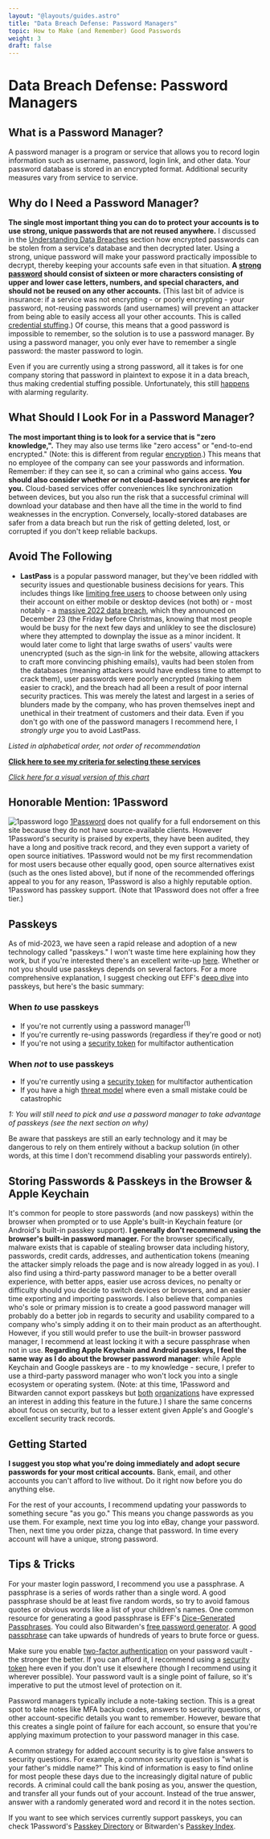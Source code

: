 ```yaml
---
layout: "@layouts/guides.astro"
title: "Data Breach Defense: Password Managers"
topic: How to Make (and Remember) Good Passwords
weight: 3
draft: false
---
```



# Data Breach Defense: Password Managers

## What is a Password Manager?

A password manager is a program or service that allows you to record login information such as username, password, login link, and other data. Your password database is stored in an encrypted format. Additional security measures vary from service to service.

## Why do I Need a Password Manager?

**The single most important thing you can do to protect your accounts is to use strong, unique passwords that are not reused anywhere.** I discussed in the [Understanding Data Breaches](/guides/most-important/data-breaches) section how encrypted passwords can be stolen from a service's database and then decrypted later. Using a strong, unique password will make your password practically impossible to decrypt, thereby keeping your accounts safe even in that situation. **A [strong password](https://protonmail.com/blog/how-long-should-my-password-be/) should consist of sixteen or more characters consisting of upper and lower case letters, numbers, and special characters, and should not be reused on any other accounts.** (This last bit of advice is insurance: if a service was not encrypting - or poorly encrypting - your password, not-reusing passwords (and usernames) will prevent an attacker from being able to easily access all your other accounts. This is called [credential stuffing](https://owasp.org/www-community/attacks/Credential_stuffing).) Of course, this means that a good password is impossible to remember, so the solution is to use a password manager. By using a password manager, you only ever have to remember a single password: the master password to login.

Even if you are currently using a strong password, all it takes is for one company storing that password in plaintext to expose it in a data breach, thus making credential stuffing possible. Unfortunately, this still [happens](https://www.bleepingcomputer.com/news/security/misconfigured-firebase-instances-leaked-19-million-plaintext-passwords/) with alarming regularity.

## What Should I Look For in a Password Manager?

**The most important thing is to look for a service that is "zero knowledge,".** They may also use terms like "zero access" or "end-to-end encrypted." (Note: this is different from regular [encryption](/guides/moderately-important/encryption).) This means that no employee of the company can see your passwords and information. Remember: if they can see it, so can a criminal who gains access. **You should also consider whether or not cloud-based services are right for you.** Cloud-based services offer conveniences like synchronization between devices, but you also run the risk that a successful criminal will download your database and then have all the time in the world to find weaknesses in the encryption. Conversely, locally-stored databases are safer from a data breach but run the risk of getting deleted, lost, or corrupted if you don't keep reliable backups.

## Avoid The Following

<Highlighting variant="warning">

- **LastPass** is a popular password manager, but they've been riddled with security issues and questionable business decisions for years. This includes things like [limiting free users](https://www.theverge.com/2021/2/16/22285531/lastpass-free-tier-mobile-computer-device-premium-family) to choose between only using their account on either mobile or desktop devices (not both) or - most notably - a [massive 2022 data breach](https://www.forbes.com/sites/daveywinder/2023/03/03/why-you-should-stop-using-lastpass-after-new-hack-method-update/?sh=a6ff8a828fc9), which they announced on December 23 (the Friday before Christmas, knowing that most people would be busy for the next few days and unlikley to see the disclosure) where they attempted to downplay the issue as a minor incident. It would later come to light that large swaths of users' vaults were unencrypted (such as the sign-in link for the website, allowing attackers to craft more convincing phishing emails), vaults had been stolen from the databases (meaning attackers would have endless time to attempt to crack them), user passwords were poorly encrypted (making them easier to crack), and the breach had all been a result of poor internal security practices. This was merely the latest and largest in a series of blunders made by the company, who has proven themselves inept and unethical in their treatment of customers and their data. Even if you don't go with one of the password managers I recommend here, I _strongly urge_ you to avoid LastPass.

</Highlighting>

_Listed in alphabetical order, not order of recommendation_

<ProsAndCons data={data} headingLevel={4} />

**[Click here to see my criteria for selecting these services](/criteria#password-managers)**

_[Click here for a visual version of this chart](/charts/passwords)_

## Honorable Mention: 1Password

<img
  src="/images/logos/1password.png"
  alt="1password logo"
  class="float-left mx-6 w-24"
/>
[1Password](https://1password.com/) does not qualify for a full endorsement on this
site because they do not have source-available clients. However 1Password's security
is praised by experts, they have been audited, they have a long and positive track
record, and they even support a variety of open source initiatives. 1Password would
not be my first recommendation for most users because other equally good, open source
alternatives exist (such as the ones listed above), but if none of the recommended
offerings appeal to you for any reason, 1Password is also a highly reputable option. 1Password has passkey support.
(Note that 1Password does not offer a free tier.)

## Passkeys

As of mid-2023, we have seen a rapid release and adoption of a new technology called "passkeys." I won't waste time here explaining how they work, but if you're interested there's an excellent write-up [here](https://arstechnica.com/information-technology/2023/05/passwordless-google-accounts-are-easier-and-more-secure-than-passwords-heres-why/). Whether or not you should use passkeys depends on several factors. For a more comprehensive explanation, I suggest checking out EFF's [deep dive](https://www.eff.org/deeplinks/2023/10/passkeys-and-privacy) into passkeys, but here's the basic summary:

### When *to* use passkeys

* If you're not currently using a password manager<sup>(1)</sup>
* If you're currently re-using passwords (regardless if they're good or not)
* If you're not using a [security token](/guides/most-important/mfa#honorable-mention-security-tokens) for multifactor authentication

### When *not* to use passkeys

* If you're currently using a [security token](/guides/most-important/mfa#honorable-mention-security-tokens) for multifactor authentication
* If you have a high [threat model](/guides/prologue/threat-model) where even a small mistake could be catastrophic

_1: You will still need to pick and use a password manager to take advantage of passkeys (see the next section on why)_

Be aware that passkeys are still an early technology and it may be dangerous to rely on them entirely without a backup solution (in other words, at this time I don't recommend disabling your passwords entirely).

## Storing Passwords & Passkeys in the Browser & Apple Keychain

It's common for people to store passwords (and now passkeys) within the browser when prompted or to use Apple's built-in Keychain feature (or Android's built-in passkey support). **I generally don't recommend using the browser's built-in password manager.** For the browser specifically, malware exists that is capable of stealing browser data including history, passwords, credit cards, addresses, and authentication tokens (meaning the attacker simply reloads the page and is now already logged in as you). I also find using a third-party password manager to be a better overall experience, with better apps, easier use across devices, no penalty or difficulty should you decide to switch devices or browsers, and an easier time exporting and importing passwords. I also believe that companies who's sole or primary mission is to create a good password manager will probably do a better job in regards to security and usability compared to a company who's simply adding it on to their main product as an afterthought. However, if you still would prefer to use the built-in browser password manager, I recommend at least locking it with a secure passphrase when not in use. **Regarding Apple Keychain and Android passkeys, I feel the same way as I do about the browser password manager**: while Apple Keychain and Google passkeys are - to my knowledge - secure, I prefer to use a third-party password manager who won't lock you into a single ecosystem or operating system. (Note: at this time, 1Password and Bitwarden cannot export passkeys but [both](https://www.reddit.com/r/1Password/comments/16to6x7/comment/k3g7b1m/) [organizations](https://community.bitwarden.com/t/passkey-portability/59177/8) have expressed an interest in adding this feature in the future.) I share the same concerns about focus on security, but to a lesser extent given Apple's and Google's excellent security track records.

## Getting Started

**I suggest you stop what you're doing immediately and adopt secure passwords for your most critical accounts.** Bank, email, and other accounts you can't afford to live without. Do it right now before you do anything else.

For the rest of your accounts, I recommend updating your passwords to something secure "as you go." This means you change passwords as you use them. For example, next time you log into eBay, change your password. Then, next time you order pizza, change that password. In time every account will have a unique, strong password.

## Tips & Tricks

For your master login password, I recommend you use a passphrase. A passphrase is a series of words rather than a single word. A good passphrase should be at least five random words, so try to avoid famous quotes or obvious words like a list of your children's names. One common resource for generating a good passphrase is EFF's [Dice-Generated Passphrases](https://www.eff.org/dice). You could also Bitwarden's [free password generator](https://bitwarden.com/password-generator/). A [good passphrase](https://www.useapassphrase.com/) can take upwards of hundreds of years to brute force or guess.

Make sure you enable [two-factor authentication](/guides/most-important/mfa) on your password vault - the stronger the better. If you can afford it, I recommend using a [security token](/guides/most-important/mfa#honorable-mention-security-tokens) here even if you don't use it elsewhere (though I recommend using it wherever possible). Your password vault is a single point of failure, so it's imperative to put the utmost level of protection on it.

Password managers typically include a note-taking section. This is a great spot to take notes like MFA backup codes, answers to security questions, or other account-specific details you want to remember. However, beware that this creates a single point of failure for each account, so ensure that you're applying maximum protection to your password manager in this case.

A common strategy for added account security is to give false answers to security questions. For example, a common security question is "what is your father's middle name?" This kind of information is easy to find online for most people these days due to the increasingly digital nature of public records. A criminal could call the bank posing as you, answer the question, and transfer all your funds out of your account. Instead of the true answer, answer with a randomly generated word and record it in the notes section.

If you want to see which services currently support passkeys, you can check 1Password's [Passkey Directory](https://passkeys.directory/) or Bitwarden's [Passkey Index](https://passkeyindex.io/).
